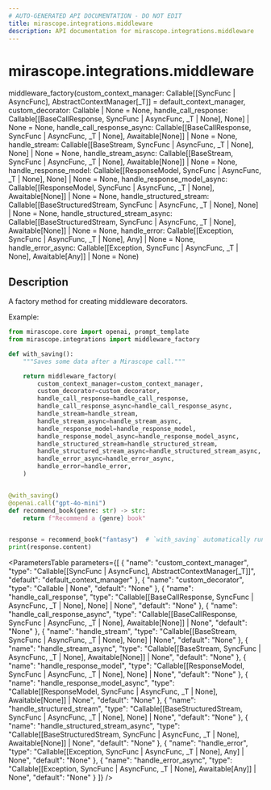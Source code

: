 ```yaml
---
# AUTO-GENERATED API DOCUMENTATION - DO NOT EDIT
title: mirascope.integrations.middleware
description: API documentation for mirascope.integrations.middleware
---
```


# mirascope.integrations.middleware

<ApiType type="Function" />

<ApiSignature>
middleware_factory(custom_context_manager: Callable[[SyncFunc | AsyncFunc], AbstractContextManager[_T]] = default_context_manager, custom_decorator: Callable | None = None, handle_call_response: Callable[[BaseCallResponse, SyncFunc | AsyncFunc, _T | None], None] | None = None, handle_call_response_async: Callable[[BaseCallResponse, SyncFunc | AsyncFunc, _T | None], Awaitable[None]] | None = None, handle_stream: Callable[[BaseStream, SyncFunc | AsyncFunc, _T | None], None] | None = None, handle_stream_async: Callable[[BaseStream, SyncFunc | AsyncFunc, _T | None], Awaitable[None]] | None = None, handle_response_model: Callable[[ResponseModel, SyncFunc | AsyncFunc, _T | None], None] | None = None, handle_response_model_async: Callable[[ResponseModel, SyncFunc | AsyncFunc, _T | None], Awaitable[None]] | None = None, handle_structured_stream: Callable[[BaseStructuredStream, SyncFunc | AsyncFunc, _T | None], None] | None = None, handle_structured_stream_async: Callable[[BaseStructuredStream, SyncFunc | AsyncFunc, _T | None], Awaitable[None]] | None = None, handle_error: Callable[[Exception, SyncFunc | AsyncFunc, _T | None], Any] | None = None, handle_error_async: Callable[[Exception, SyncFunc | AsyncFunc, _T | None], Awaitable[Any]] | None = None)
</ApiSignature>

## Description

A factory method for creating middleware decorators.

Example:

```python
from mirascope.core import openai, prompt_template
from mirascope.integrations import middleware_factory

def with_saving():
    """Saves some data after a Mirascope call."""

    return middleware_factory(
        custom_context_manager=custom_context_manager,
        custom_decorator=custom_decorator,
        handle_call_response=handle_call_response,
        handle_call_response_async=handle_call_response_async,
        handle_stream=handle_stream,
        handle_stream_async=handle_stream_async,
        handle_response_model=handle_response_model,
        handle_response_model_async=handle_response_model_async,
        handle_structured_stream=handle_structured_stream,
        handle_structured_stream_async=handle_structured_stream_async,
        handle_error_async=handle_error_async,
        handle_error=handle_error,
    )


@with_saving()
@openai.call("gpt-4o-mini")
def recommend_book(genre: str) -> str:
    return f"Recommend a {genre} book"


response = recommend_book("fantasy")  # `with_saving` automatically run
print(response.content)
```

<ParametersTable
  parameters={[
  {
    "name": "custom_context_manager",
    "type": "Callable[[SyncFunc | AsyncFunc], AbstractContextManager[_T]]",
    "default": "default_context_manager"
  },
  {
    "name": "custom_decorator",
    "type": "Callable | None",
    "default": "None"
  },
  {
    "name": "handle_call_response",
    "type": "Callable[[BaseCallResponse, SyncFunc | AsyncFunc, _T | None], None] | None",
    "default": "None"
  },
  {
    "name": "handle_call_response_async",
    "type": "Callable[[BaseCallResponse, SyncFunc | AsyncFunc, _T | None], Awaitable[None]] | None",
    "default": "None"
  },
  {
    "name": "handle_stream",
    "type": "Callable[[BaseStream, SyncFunc | AsyncFunc, _T | None], None] | None",
    "default": "None"
  },
  {
    "name": "handle_stream_async",
    "type": "Callable[[BaseStream, SyncFunc | AsyncFunc, _T | None], Awaitable[None]] | None",
    "default": "None"
  },
  {
    "name": "handle_response_model",
    "type": "Callable[[ResponseModel, SyncFunc | AsyncFunc, _T | None], None] | None",
    "default": "None"
  },
  {
    "name": "handle_response_model_async",
    "type": "Callable[[ResponseModel, SyncFunc | AsyncFunc, _T | None], Awaitable[None]] | None",
    "default": "None"
  },
  {
    "name": "handle_structured_stream",
    "type": "Callable[[BaseStructuredStream, SyncFunc | AsyncFunc, _T | None], None] | None",
    "default": "None"
  },
  {
    "name": "handle_structured_stream_async",
    "type": "Callable[[BaseStructuredStream, SyncFunc | AsyncFunc, _T | None], Awaitable[None]] | None",
    "default": "None"
  },
  {
    "name": "handle_error",
    "type": "Callable[[Exception, SyncFunc | AsyncFunc, _T | None], Any] | None",
    "default": "None"
  },
  {
    "name": "handle_error_async",
    "type": "Callable[[Exception, SyncFunc | AsyncFunc, _T | None], Awaitable[Any]] | None",
    "default": "None"
  }
]}
/>

<ReturnType
  type="Callable[[Callable[_P, _R]], Callable[_P, _R]]"
/>


